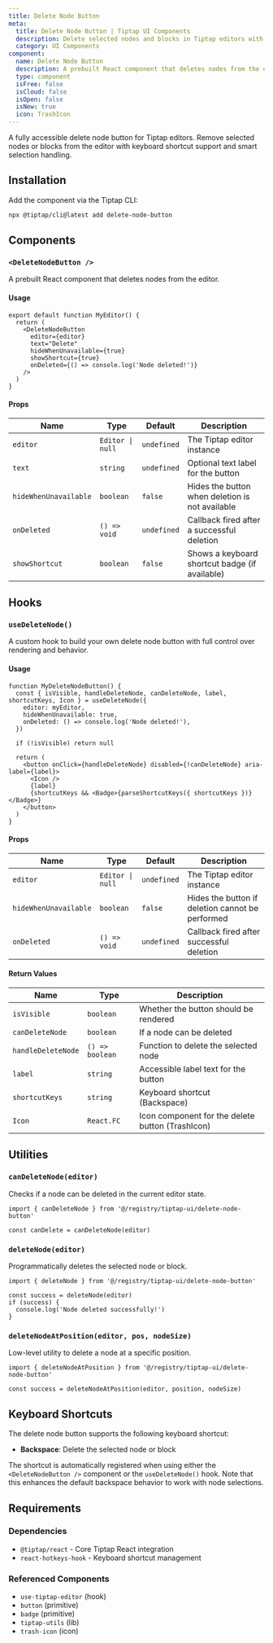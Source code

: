 ```yaml
---
title: Delete Node Button
meta:
  title: Delete Node Button | Tiptap UI Components
  description: Delete selected nodes and blocks in Tiptap editors with keyboard shortcuts, intelligent selection handling, and accessibility support.
  category: UI Components
component:
  name: Delete Node Button
  description: A prebuilt React component that deletes nodes from the editor.
  type: component
  isFree: false
  isCloud: false
  isOpen: false
  isNew: true
  icon: TrashIcon
---
```



A fully accessible delete node button for Tiptap editors. Remove selected nodes or blocks from the editor with keyboard shortcut support and smart selection handling.

<CodeDemo isScrollable src="https://template.tiptap.dev/preview/tiptap-ui/delete-node-button" />

## Installation

Add the component via the Tiptap CLI:

```bash
npx @tiptap/cli@latest add delete-node-button
```

## Components

### `<DeleteNodeButton />`

A prebuilt React component that deletes nodes from the editor.

#### Usage

```tsx
export default function MyEditor() {
  return (
    <DeleteNodeButton
      editor={editor}
      text="Delete"
      hideWhenUnavailable={true}
      showShortcut={true}
      onDeleted={() => console.log('Node deleted!')}
    />
  )
}
```

#### Props

| Name                  | Type             | Default     | Description                                     |
| --------------------- | ---------------- | ----------- | ----------------------------------------------- |
| `editor`              | `Editor \| null` | `undefined` | The Tiptap editor instance                      |
| `text`                | `string`         | `undefined` | Optional text label for the button              |
| `hideWhenUnavailable` | `boolean`        | `false`     | Hides the button when deletion is not available |
| `onDeleted`           | `() => void`     | `undefined` | Callback fired after a successful deletion      |
| `showShortcut`        | `boolean`        | `false`     | Shows a keyboard shortcut badge (if available)  |

## Hooks

### `useDeleteNode()`

A custom hook to build your own delete node button with full control over rendering and behavior.

#### Usage

```tsx
function MyDeleteNodeButton() {
  const { isVisible, handleDeleteNode, canDeleteNode, label, shortcutKeys, Icon } = useDeleteNode({
    editor: myEditor,
    hideWhenUnavailable: true,
    onDeleted: () => console.log('Node deleted!'),
  })

  if (!isVisible) return null

  return (
    <button onClick={handleDeleteNode} disabled={!canDeleteNode} aria-label={label}>
      <Icon />
      {label}
      {shortcutKeys && <Badge>{parseShortcutKeys({ shortcutKeys })}</Badge>}
    </button>
  )
}
```

#### Props

| Name                  | Type             | Default     | Description                                      |
| --------------------- | ---------------- | ----------- | ------------------------------------------------ |
| `editor`              | `Editor \| null` | `undefined` | The Tiptap editor instance                       |
| `hideWhenUnavailable` | `boolean`        | `false`     | Hides the button if deletion cannot be performed |
| `onDeleted`           | `() => void`     | `undefined` | Callback fired after successful deletion         |

#### Return Values

| Name               | Type            | Description                                      |
| ------------------ | --------------- | ------------------------------------------------ |
| `isVisible`        | `boolean`       | Whether the button should be rendered            |
| `canDeleteNode`    | `boolean`       | If a node can be deleted                         |
| `handleDeleteNode` | `() => boolean` | Function to delete the selected node             |
| `label`            | `string`        | Accessible label text for the button             |
| `shortcutKeys`     | `string`        | Keyboard shortcut (Backspace)                    |
| `Icon`             | `React.FC`      | Icon component for the delete button (TrashIcon) |

## Utilities

### `canDeleteNode(editor)`

Checks if a node can be deleted in the current editor state.

```tsx
import { canDeleteNode } from '@/registry/tiptap-ui/delete-node-button'

const canDelete = canDeleteNode(editor)
```

### `deleteNode(editor)`

Programmatically deletes the selected node or block.

```tsx
import { deleteNode } from '@/registry/tiptap-ui/delete-node-button'

const success = deleteNode(editor)
if (success) {
  console.log('Node deleted successfully!')
}
```

### `deleteNodeAtPosition(editor, pos, nodeSize)`

Low-level utility to delete a node at a specific position.

```tsx
import { deleteNodeAtPosition } from '@/registry/tiptap-ui/delete-node-button'

const success = deleteNodeAtPosition(editor, position, nodeSize)
```

## Keyboard Shortcuts

The delete node button supports the following keyboard shortcut:

- **Backspace**: Delete the selected node or block

The shortcut is automatically registered when using either the `<DeleteNodeButton />` component or the `useDeleteNode()` hook. Note that this enhances the default backspace behavior to work with node selections.

## Requirements

### Dependencies

- `@tiptap/react` - Core Tiptap React integration
- `react-hotkeys-hook` - Keyboard shortcut management

### Referenced Components

- `use-tiptap-editor` (hook)
- `button` (primitive)
- `badge` (primitive)
- `tiptap-utils` (lib)
- `trash-icon` (icon)
